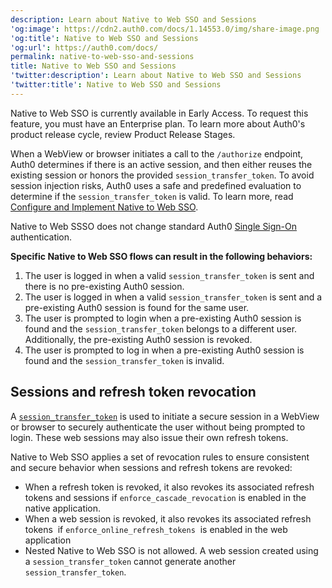 ```yaml
---
description: Learn about Native to Web SSO and Sessions
'og:image': https://cdn2.auth0.com/docs/1.14553.0/img/share-image.png
'og:title': Native to Web SSO and Sessions
'og:url': https://auth0.com/docs/
permalink: native-to-web-sso-and-sessions
title: Native to Web SSO and Sessions
'twitter:description': Learn about Native to Web SSO and Sessions
'twitter:title': Native to Web SSO and Sessions
---
```

<Callout icon="file-lines" color="#0EA5E9" iconType="regular">

Native to Web SSO is currently available in Early Access. To request this feature, you must have an Enterprise plan. To learn more about Auth0's product release cycle, review Product Release Stages.

</Callout>

When a WebView or browser initiates a call to the `/authorize` endpoint, Auth0 determines if there is an active session, and then either reuses the existing session or honors the provided `session_transfer_token`. To avoid session injection risks, Auth0 uses a safe and predefined evaluation to determine if the `session_transfer_token` is valid. To learn more, read [Configure and Implement Native to Web SSO](/docs/authenticate/single-sign-on/native-to-web/configure-implement-native-to-web).

<Callout icon="file-lines" color="#0EA5E9" iconType="regular">

Native to Web SSSO does not change standard Auth0 [Single Sign-On](/docs/authenticate/single-sign-on) authentication.

</Callout>

**Specific Native to Web <Tooltip tip="Single Sign-On (SSO): Service that, after a user logs into one applicaton, automatically logs that user in to other applications." cta="View Glossary" href="/docs/glossary?term=SSO">SSO</Tooltip> flows can result in the following behaviors:**

1. The user is logged in when a valid `session_transfer_token` is sent and there is no pre-existing Auth0 session.
2. The user is logged in when a valid `session_transfer_token` is sent and a pre-existing Auth0 session is found for the same user.
3. The user is prompted to login when a pre-existing Auth0 session is found and the `session_transfer_token` belongs to a different user. Additionally, the pre-existing Auth0 session is revoked.
4. The user is prompted to log in when a pre-existing Auth0 session is found and the `session_transfer_token` is invalid.

## Sessions and refresh token revocation

A [`session_transfer_token`](/docs/authenticate/single-sign-on/native-to-web/configure-implement-native-to-web#create-and-manage-session-transfer-tokens) is used to initiate a secure session in a WebView or browser to securely authenticate the user without being prompted to login. These web sessions may also issue their own <Tooltip tip="Refresh Token: Token used to obtain a renewed Access Token without forcing users to log in again." cta="View Glossary" href="/docs/glossary?term=refresh+tokens">refresh tokens</Tooltip>.

Native to Web SSO applies a set of revocation rules to ensure consistent and secure behavior when sessions and refresh tokens are revoked:

* When a refresh token is revoked, it also revokes its associated refresh tokens and sessions if `enforce_cascade_revocation` is enabled in the native application.
* When a web session is revoked, it also revokes its associated refresh tokens  if `enforce_online_refresh_tokens`  is enabled in the web application
* Nested Native to Web SSO is not allowed. A web session created using a `session_transfer_token` cannot generate another `session_transfer_token`.
